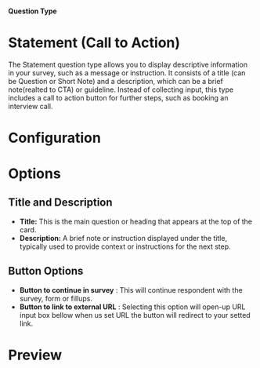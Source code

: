 
#### Question Type

# Statement (Call to Action)

The Statement question type allows you to display descriptive information in your survey, such as a message or instruction. It consists of a title (can be Question or Short Note) and a description, which can be a brief note(realted to CTA) or guideline. Instead of collecting input, this type includes a call to action button for further steps, such as booking an interview call.

<MdxImage
  src={StatementCTA}
  alt="Overview of Statement question type"
  quality="100"
  className="max-w-full rounded-lg sm:max-w-3xl"
/>

# Configuration

# Options

## Title and Description

- **Title:** This is the main question or heading that appears at the top of the card.
- **Description:** A brief note or instruction displayed under the title, typically used to provide context or instructions for the next step.

## Button Options

- **Button to continue in survey** : This will continue respondent with the survey, form or fillups.
- **Button to link to external URL** : Selecting this option will open-up URL input box bellow when us set URL the button will redirect to your setted link.

# Preview

<MdxImage
  src={StatementCTAPreview}
  alt="Perview of Statement question type"
  quality="100"
  className="max-w-full rounded-lg sm:max-w-lg"
/>
